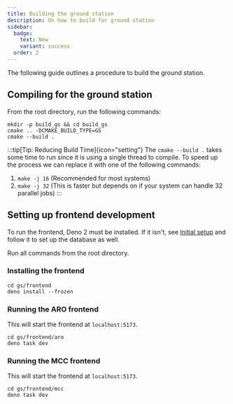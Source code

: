 ```yaml
---
title: Building the ground station
description: On how to build for ground station
sidebar:
  badge:
    text: New
    variant: success
  order: 2
---
```


The following guide outlines a procedure to build the ground station.

## Compiling for the ground station
From the root directory, run the following commands:
```shell
mkdir -p build_gs && cd build_gs
cmake .. -DCMAKE_BUILD_TYPE=GS
cmake --build .
```

:::tip[Tip: Reducing Build Time]{icon="setting"}
The `cmake --build .` takes some time to run since it is using a single thread to compile. To speed up the process we can replace it with one of the following commands:
1. `make -j 16` (Recommended for most systems)
2. `make -j 32` (This is faster but depends on if your system can handle 32 parallel jobs)
:::

## Setting up frontend development
To run the frontend, Deno 2 must be installed. If it isn't, see [Initial setup](/OBC-firmware/start-here/setup/) and follow it to set up the database as well.

Run all commands from the root directory.

### Installing the frontend
```shell
cd gs/frontend
deno install --frozen
```
### Running the ARO frontend
This will start the frontend at `localhost:5173`.
```shell
cd gs/frontend/aro
deno task dev
```
### Running the MCC frontend
This will start the frontend at `localhost:5173`.
```shell
cd gs/frontend/mcc
deno task dev
```
